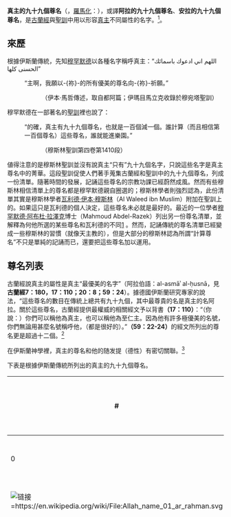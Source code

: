 {{Refimprove|time=2016-01-27T13:22:11+00:00}}
{{Contains Arabic text}}
{{伊斯兰教}}
'''真主的九十九個尊名'''（{{Lang-ar|'''أسماء الله الحسنى '''}}，[[羅馬化|羅馬化]]：{{Lang|en|Asma'Allah al-Ḥusná}}），或譯'''阿拉的九十九個尊名'''、'''安拉的九十九個尊名'''，是[[古蘭經|古蘭經]]與[[聖訓|聖訓]]中用以形容[[耶和华|真主]]不同屬性的名字。<ref>{{Cite book | year = 2004 | title = Religious Studies for AQA; Thinking About God and Morality | id = ISBN 0-435-30713-4 | publisher = Heinemann Educational Publishers | location = Oxford | first = Marrianne |last = Fleming | coauthors = Worden, David}}</ref>{{Citation_needed|雖然實際上這些名字在古蘭經和聖訓中超過九十九個，穆斯林仍然相信這些名字是精選的，是真主最優美的名字}}。

== 來歷 ==
根據伊斯蘭傳統，先知[[穆罕默德|穆罕默德]]以各種名字稱呼真主：“اللهم اني ادعوك باسمائك الحسنى كلها”
:“主啊，我願以-{祢}-的所有優美的尊名向-{祢}-祈願。”
::（伊本·馬哲傳述，取自都阿篇；伊瑪目馬立克收錄於穆宛塔聖訓）

穆罕默德在一部著名的[[聖訓|聖訓]]裡也說了：
:“的確，真主有九十九個尊名，也就是一百個減一個。誰計算（而且相信第一百個尊名）這些尊名，誰就能進樂園。”
::（穆斯林聖訓第四卷第1410段）

値得注意的是穆斯林聖訓並沒有說真主“只有”九十九個名字，只說這些名字是真主尊名中的菁華。這段聖訓促使人們著手蒐集古蘭經和聖訓中的九十九個尊名，列成一份清單。隨著時間的發展，記誦這些尊名的宗教功課已經蔚然成風。然而有些穆斯林相信清單上的尊名都是穆罕默德親自圈選的；穆斯林學者則強烈認為，此份清單其實是穆斯林學者[[瓦利德·伊本·穆斯林|瓦利德·伊本·穆斯林]]（Al Waleed ibn Muslim）附加在聖訓上的。如果這只是瓦利德的個人決定，這些尊名未必就是最好的。最近的一位學者[[穆罕默德·阿布杜·拉澤克|穆罕默德·阿布杜·拉澤克]]博士（Mahmoud Abdel-Razek）列出另一份尊名清單，並解釋為何他所選的某些尊名和瓦利德的不同[http://www.asmaullah.com/] 。然而，記誦傳統的尊名清單已經變成一些穆斯林的習慣（就像天主教的{{Tsl|en|litany of Saints|諸聖禱文}}），但是大部分的穆斯林認為所謂“計算尊名”不只是單純的記誦而已，還要把這些尊名加以運用。

== 尊名列表 ==
古蘭經說真主的屬性是真主“最優美的名字”（阿拉伯語：al-asmāʾ al-ḥusnā，見'''古蘭經7：180，17：110；20：8；59：24'''）。據德國伊斯蘭研究專家{{Tsl|en|Gerhard Böwering|卜沃寧}}的說法，“這些尊名的數目在傳統上總共有九十九個，其中最尊貴的名是真主的名阿拉。關於這些尊名，古蘭經提供最權威的相關經文予以背書'''（17：110）'''：“（你說：）你們可以稱他為真主，也可以稱他為至仁主。因為他有許多極優美的名號，你們無論用甚麼名號稱呼他，（都是很好的）。”'''（59：22-24）'''的經文所列出的尊名更是超過十二個。<ref name="EoQ"> Böwering, Gerhard. "God and his Attributes ."  Encyclopaedia of the Qurʾān.</ref>

在伊斯蘭神學裡，真主的尊名和他的随发提（德性）有密切關聯。<ref name="EoQ"/>         

下表是根據伊斯蘭傳統所列出的真主的九十九個尊名。

{| class="wikitable sortable"
|-
! #<br />|| 阿拉伯語<br />|| 羅馬化拼音<br />|| 中文翻譯<br /> || 古蘭經出處<br />
|-
| 0 || {{Lang|ar|الله}} || Allah || 独一受拜者 || {{cn|至少114次}}
|-
| [[File:Allah_name_01_ar_rahman.svg|链接=https://en.wikipedia.org/wiki/File:Allah_name_01_ar_rahman.svg]]{{Audio|01-ar-rahman.ogg|1|help=no}} || {{Lang|ar|الرحمن}} || Ar-[[Rahman_(name)|Rahman]] || 至慈者 || {{cn|至少114次}}
|-
| {{Audio|02-ar-rahim.ogg|2|help=no}} || {{Lang|ar|الرحيم}} || Ar-[[R-Ḥ-M|Rahim]] || 特慈者 || {{cn|至少114次}}
|-
| {{Audio|03-al-malik.ogg|3|help=no}} || {{Lang|ar|الملك}} || Al-[[Malik|Malik]] || 君王者 || [http://quran.com/59/23 59:23], [http://quran.com/20/114 20:114], [http://quran.com/23/116 23:116]
|-
| {{Audio|04-al-quddus.ogg|4|help=no}} || {{Lang|ar|القدوس}} || Al-[[Quddus|Quddus]] || 至潔者 || [http://quran.com/59/23 59:23], [http://quran.com/62/1 62:1]
|-
| {{Audio|05-as-salam.ogg|5|help=no}} || {{Lang|ar|السلام}} || As-[[Salaam|Salaam]] || 安宁者，赐安宁者 || [http://quran.com/59/23 59:23]
|-
| {{Audio|06-al-mumin.ogg|6|help=no}} || {{Lang|ar|المؤمن}} || Al-[[Mu'min|Mu'min]] || 保證者 || [http://quran.com/59/23 59:23]
|-
| {{Audio|07-al-muhaymin.ogg|7|help=no}} || {{Lang|ar|المهيمن}} || Al-Muhaymin || 守護者 || [http://quran.com/59/23 59:23]
|-
| {{Audio|08-al-aziz.ogg|8|help=no}} || {{Lang|ar|العزيز}} || Al-[[Aziz|Aziz]] || 勝利者、大能者 || [http://quran.com/3/6 3:6], [http://quran.com/4/158 4:158], [http://quran.com/9/40 9:40], [http://quran.com/48/7 48:7], [http://quran.com/59/23 59:23]
|-
| {{Audio|09-al-jabbar.ogg|9|help=no}} || {{Lang|ar|الجبار}} || Al-Jabbar || 超越者 || [http://quran.com/59/23 59:23]
|-
| {{Audio|10-al-mutakabbir.ogg|10|help=no}} || {{Lang|ar|المتكبر}} || Al-Mutakabbir || 廣博者 || [http://quran.com/59/23 59:23]
|-
| {{Audio|11-al-khaliq.ogg|11|help=no}} || {{Lang|ar|الخالق}} || Al-Khaliq || 創造者 || [http://quran.com/6/102 6:102], [http://quran.com/13/16 13:16],<ref>{{cite web|title=al-Quran (القرآن) :: Online Quran Project :: Translation and Tafsir|url=http://al-quran.info/#36:81|access-date=2013-10-23|archive-url=https://web.archive.org/web/20090129090725/http://al-quran.info/#36:81|archive-date=2009-01-29|url-status=dead}}</ref> [http://quran.com/36/81 36:81], [http://quran.com/39/62 39:62], [http://quran.com/40/62 40:62], [http://quran.com/59/24 59:24]
|-
| {{Audio|12-al-bari.ogg|12|help=no}} || {{Lang|ar|البارئ}} || Al-Bari' || 從虛無中創造者 || [http://quran.com/59/24 59:24]
|-
| {{Audio|13-al-musawwir.ogg|13|help=no}} || {{Lang|ar|المصور}} || Al-Musawwir || 塑形者 || [http://quran.com/59/24 59:24]
|-
| {{Audio|14-al-ghaffar.ogg|14|help=no}} || {{Lang|ar|الغفار}} || Al-Ghaffar || 至恕者 || [http://quran.com/20/82 20:82], [http://quran.com/38/66 38:66], [http://quran.com/39/5 39:5], [http://quran.com/40/42 40:42], [http://quran.com/71/10 71:10]
|-
| {{Audio|15-al-qahhar.ogg|15|help=no}} || {{Lang|ar|القهار}} || Al-Qahhar || 征服者 || [http://quran.com/12/39 12:39], [http://quran.com/13/16 13:16], [http://quran.com/14/48 14:48], [http://quran.com/38/65 38:65], [http://quran.com/39/4 39:4], [http://quran.com/40/16 40:16]
|-
| {{Audio|16-al-wahhab.ogg|16|help=no}} || {{Lang|ar|الوهاب}} || Al-Wahhab || 賜福者 || [http://quran.com/38/9 38:9], [http://quran.com/38/35 38:35]
|-
| {{Audio|17-ar-razzaq.ogg|17|help=no}} || {{Link-ar|الرزاق|الرزاق}} || Ar-Razzaq || 供給者 || [http://quran.com/51/58 51:58]
|-
| {{Audio|18-al-fattah.ogg|18|help=no}} || {{Lang|ar|الفتاح}} || Al-Fattah || 開啟者 || [http://quran.com/34/26 34:26]
|-
| {{Audio|19-al-alim.ogg|19|help=no}} || {{Lang|ar|العليم}} || Al-Alim/Al-Aleem || 全知者 || [http://quran.com/2/158 2:158], [http://quran.com/3/92 3:92], [http://quran.com/4/35 4:35], [http://quran.com/24/41 24:41], [http://quran.com/33/40 33:40]
|-
| {{Audio|20-al-qabid.ogg|20|help=no}} || {{Lang|ar|القابض}} || Al-Qabid || 遏止者、整頓者 || [http://quran.com/2/245 2:245]
|-
| {{Audio|21-al-basit.ogg|21|help=no}} || {{Lang|ar|الباسط}} || Al-Basit/Al-Basitt || 寬宏者、慷慨者 || [http://quran.com/2/245 2:245]
|-
| {{Audio|22-al-khafid.ogg|22|help=no}} || {{Lang|ar|الخافض}} || Al-Khafid || 貶謫者 || [http://quran.com/56/3 56:3]; al-Kafʿamī (1992:38)
|-
| {{Audio|23-ar-rafi.ogg|23|help=no}} || {{Lang|ar|الرافع}} || Ar-Rafi'e || 擢昇者 || [http://quran.com/58/11 58:11], [http://quran.com/6/83 6:83]
|-
| {{Audio|24-al-muizz.ogg|24|help=no}} || {{Lang|ar|المعز}} || Al-Mu'ezz || 賜榮者 || [http://quran.com/3/26 3:26]
|-
| {{Audio|25-al-mudhill.ogg|25|help=no}} || {{Lang|ar|المذل}} || Al-Mudhill || 施恥者 || [http://quran.com/3/26 3:26]
|-
| {{Audio|26-as-sami.ogg|26|help=no}} || {{Lang|ar|السميع}} || As-Sami'e || 全聽者 || [http://quran.com/2/127 2:127], [http://quran.com/2/256 2:256], [http://quran.com/8/17 8:17], [http://quran.com/49/1 49:1]
|-
| {{Audio|27-al-basir.ogg|27|help=no}} || {{Lang|ar|البصير}} || Al-Basir || 全視者 || [http://quran.com/4/58 4:58], [http://quran.com/17/1 17:1], [http://quran.com/42/11 42:11], [http://quran.com/42/27 42:27]
|-
| {{Audio|28-al-hakam.ogg|28|help=no}} || {{Lang|ar|الحكم}} || Al-Hakam || 仲裁者 || [http://quran.com/22/69 22:69]
|-
| {{Audio|29-al-adl.ogg|29|help=no}} || {{Lang|ar|العدل}} || Al-`[[Adl|Adl]] || 正義者 ||無古蘭經原文，請見 al-Kafʿamī (1992:40)
|-
| {{Audio|30-al-latif.ogg|30|help=no}} || {{Lang|ar|اللطيف}} || Al-Latif || 微妙者 || [http://quran.com/22/63 22:63], [http://quran.com/31/16 31:16], [http://quran.com/33/34 33:34]
|-
| {{Audio|31-al-khabir.ogg|31|help=no}} || {{Lang|ar|الخبير}} || Al-Khabir || 全知者 || [http://quran.com/6/18 6:18], [http://quran.com/17/30 17:30], [http://quran.com/49/13 49:13], [http://quran.com/59/18 59:18]
|-
| {{Audio|32-al-halim.ogg|32|help=no}} || {{Lang|ar|الحليم}} || Al-Halim/Al-Haleem || 克制者、寬大者 || [http://quran.com/2/235 2:235], [http://quran.com/17/44 17:44], [http://quran.com/22/59 22:59], [http://quran.com/35/41 35:41]
|-
| {{Audio|33-al-azim.ogg|33|help=no}} || {{Lang|ar|العظيم}} || Al-Azeem || 絕崇者 || [http://quran.com/2/255 2:255], [http://quran.com/42/4 42:4], [http://quran.com/56/96 56:96]
|-
| {{Audio|34-al-ghafur.ogg|34|help=no}} || {{Lang|ar|الغفور}} || Al-Ghafur || 永恕者 || [http://quran.com/2/173 2:173], [http://quran.com/8/69 8:69], [http://quran.com/16/110 16:110], [http://quran.com/41/32 41:32]
|-
| {{Audio|35-ash-shakur.ogg|35|help=no}} || {{Lang|ar|الشكور}} || Ash-Shakur || 受謝者 || [http://quran.com/35/30 35:30], [http://quran.com/35/34 35:34], [http://quran.com/42/23 42:23], [http://quran.com/64/17 64:17]
|-
| {{Audio|36-al-ali.ogg|36|help=no}} || {{Lang|ar|العلي}} || Al-Ali/Al-Aliyy || 崇高者 || [http://quran.com/4/34 4:34], [http://quran.com/31/30 31:30], [http://quran.com/42/4 42:4], [http://quran.com/42/51 42:51] [http://quran.com/34/23 34:23]
|-
| {{Audio|37_al-kabir.ogg|37|help=no}} || {{Lang|ar|الكبير}} || Al-Kabir || 偉大者 || [http://quran.com/13/9 13:9], [http://quran.com/22/62 22:62], [http://quran.com/31/30 31:30], [http://quran.com/34/23 34:23]
|-
| {{Audio|38-al-hafiz.ogg|38|help=no}} || {{Lang|ar|الحفيظ}} || Al-Hafiz || 保護者 || [http://quran.com/11/57 11:57], [http://quran.com/34/21 34:21], [http://quran.com/42/6 42:6]
|-
| {{Audio|39-al-muqit.ogg|39|help=no}} || {{Lang|ar|المقيت}} || Al-Muqit || 給養者 || [http://quran.com/4/85 4:85]
|-
| {{Audio|40-al-hasib.ogg|40|help=no}} || {{Lang|ar|الحسيب}} || Al-[[Hasib|Hasib]] || 計算者 || [http://quran.com/4/6 4:6], [http://quran.com/4/86 4:86], [http://quran.com/33/39 33:39]
|-
| {{Audio|41-al-jalil.ogg|41|help=no}} || {{Lang|ar|الجليل}} || Al-Jalil || 至尊者 || [http://quran.com/55/27 55:27], [http://quran.com/7/143 7:143]
|-
| {{Audio|42 al-karim.ogg|42|help=no}} || {{Lang|ar|الكريم}} || Al-Karim || 慷慨者 || [http://quran.com/27/40 27:40], [http://quran.com/82/6 82:6]
|-
| {{Audio|43-ar-raqib.ogg|43|help=no}} || {{Lang|ar|الرقيب}} || Ar-Raqib || 鑒察者 || [http://quran.com/4/1 4:1], [http://quran.com/5/117 5:117]
|-
| {{Audio|44-al-mujib.ogg|44|help=no}} || {{Lang|ar|المجيب}} || Al-Mujib || 答覆者 || [http://quran.com/11/61 11:61]
|-
| {{Audio|45-al-wasi.ogg|45|help=no}} || {{Lang|ar|الواسع}} || Al-Wasse'e || 宽恩者 || [http://quran.com/2/268 2:268], [http://quran.com/3/73 3:73], [http://quran.com/5/54 5:54]
|-
| {{Audio|46-al-hakim.ogg|46|help=no}} || {{Lang|ar|الحكيم}} || Al-[[Hakim|Hakim]] || 睿智者 || [http://quran.com/31/27 31:27], [http://quran.com/46/2 46:2], [http://quran.com/57/1 57:1], [http://quran.com/66/2 66:2]
|-
| {{Audio|47-al-wadud.ogg|47|help=no}} || {{Lang|ar|الودود}} || Al-Wadud || 仁慈者 || [http://quran.com/11/90 11:90], [http://quran.com/85/14 85:14]
|-
| {{Audio|48-al-majid.ogg|48|help=no}} || {{Lang|ar|المجيد}} || Al-Majid || 榮耀者 || [http://quran.com/11/73 11:73]
|-
| {{Audio|49 al-baith.ogg|49|help=no}} || {{Lang|ar|الباعث}} || Al-Ba'ith || 亡人喚醒者 || [http://quran.com/22/7 22:7]
|-
| {{Audio|50-ash-shahid.ogg|50|help=no}} || {{Lang|ar|الشهيد}} || [[Ash-Shaheed|Ash-Shaheed]] || 見證者 || [http://quran.com/4/166 4:166], [http://quran.com/22/17 22:17], [http://quran.com/41/53 41:53], [http://quran.com/48/28 48:28]
|-
| {{Audio|51-al-haqq.ogg|51|help=no}} || {{Lang|ar|الحق}} || Al-[[Haqq|Haqq]] || 真實者 || [http://quran.com/6/62 6:62], [http://quran.com/22/6 22:6], [http://quran.com/23/116 23:116], [http://quran.com/24/25 24:25]
|-
| {{Audio|52-al-wakil.ogg|52|help=no}} || {{Lang|ar|الوكيل}} || Al-Wakil || 可信賴者 || [http://quran.com/3/173 3:173], [http://quran.com/4/171 4:171], [http://quran.com/28/28 28:28], [http://quran.com/73/9 73:9]
|-
| {{Audio|53-al-qawi.ogg|53|help=no}} || {{Lang|ar|القوى}} || Al-Qawaie || 至強者 || [http://quran.com/22/40 22:40], [http://quran.com/22/74 22:74], [http://quran.com/42/19 42:19], [http://quran.com/57/25 57:25]
|-
| {{Audio|54-al-matin.ogg|54|help=no}} || {{Lang|ar|المتين}} || Al-Matin || 堅定者 || [http://quran.com/51/58 51:58]
|-
| {{Audio|55-al-wali.ogg|55|help=no}} || {{Lang|ar|الولى}} || Al-Walaie || 親切的朋友 || [http://quran.com/4/45 4:45], [http://quran.com/7/196 7:196], [http://quran.com/42/28 42:28], [http://quran.com/45/19 45:19]
|-
| {{Audio|56-al-hamid.ogg|56|help=no}} || {{Lang|ar|الحميد}} || Al-[[Hamid_(name)|Hamid]] || 值得讚頌者 || [http://quran.com/14/8 14:8], [http://quran.com/31/12 31:12], [http://quran.com/31/26 31:26], [http://quran.com/41/42 41:42]
|-
| {{Audio|57-al-muhsi.ogg|57|help=no}} || {{Lang|ar|المحصى}} || Al-Muhsi || 清算者 || [http://quran.com/72/28 72:28], [http://quran.com/78/29 78:29]
|-
| {{Audio|58-al-mubdi.ogg|58|help=no}} || {{Lang|ar|المبدئ}} || Al-Mubdi' || 首創萬物者 || [http://quran.com/10/34 10:34], [http://quran.com/27/64 27:64], [http://quran.com/29/19 29:19], [http://quran.com/85/13 85:13]
|-
| {{Audio|59-al-muid.ogg|59|help=no}} || {{Lang|ar|المعيد}} || Al-Mu'id || 恢復福祉者 || [http://quran.com/10/34 10:34], [http://quran.com/27/64 27:64], [http://quran.com/29/19 29:19], [http://quran.com/85/13 85:13]
|-
| {{Audio|60-al-muhyi.ogg|60|help=no}} || {{Lang|ar|المحيى}} || Al-Muhyi/Al-Muhyiy || 賜予生命者 || [http://quran.com/7/158 7:158], [http://quran.com/15/23 15:23], [http://quran.com/30/50 30:50], [http://quran.com/57/2 57:2]
|-
| {{Audio|61-al-mumit.ogg|61|help=no}} || {{Lang|ar|المميت}} || Al-Mumit || 賜死者、毀滅者 || [http://quran.com/3/156 3:156], [http://quran.com/7/158 7:158], [http://quran.com/15/23 15:23], [http://quran.com/57/2 57:2]
|-
| {{Audio|62-al-hayy.ogg|62|help=no}} || {{Lang|ar|الحي}} || Al-Hayy || 永生者 || [http://quran.com/2/255 2:255], [http://quran.com/3/2 3:2], [http://quran.com/20/111 20:111], [http://quran.com/25/58 25:58], [http://quran.com/40/65 40:65]
|-
| {{Audio|63-al-qayyum.ogg|63|help=no}} || {{Lang|ar|القيوم}} || Al-Qayyum || 維持萬物者、自我擁有者 || [http://quran.com/2/255 2:255], [http://quran.com/3/2 3:2], [http://quran.com/20/111 20:111]
|-
| {{Audio|64-al-wajid.ogg|64|help=no}} || {{Lang|ar|الواجد}} || Al-Wajid || 搜查者 || [http://quran.com/38/44 38:44]
|-
| {{Audio|65-al-majid.ogg|65|help=no}} || {{Lang|ar|الماجد}} || Al-Majid || 卓越者 || [http://quran.com/85/15 85:15], [http://quran.com/11/73 11:73]; al-Kafʿamī (1992:48)
|-
| {{Audio|66-al-wahid.ogg|66|help=no}} || {{Lang|ar|الواحد}} || Al-Wahid || 獨一者 || [http://quran.com/13/16 13:16], [http://quran.com/14/48 14:48], [http://quran.com/38/65 38:65], [http://quran.com/39/4 39:4]
|-
| {{Audio|67-al-ahad.ogg|67|help=no}} || {{Lang|ar|الاحد}} || Al-Ahad || 一不可分割者 || [http://quran.com/112/1 112:1]
|-
| {{Audio|68-as-samad.ogg|68|help=no}} || {{Lang|ar|الصمد}} || As-Samad || 自給自足者 || [http://quran.com/112/2 112:2]
|-
| {{Audio|69-al-qadir.ogg|69|help=no}} || {{Lang|ar|القادر}} || Al-Qadir || 全能者 || [http://quran.com/6/65 6:65], [http://quran.com/46/33 46:33], [http://quran.com/75/40 75:40]
|-
| {{Audio|70-al-muqtadir.ogg|70|help=no}} || {{Lang|ar|المقتدر}} || Al-Muqtadir || 掌控者 || [http://quran.com/18/45 18:45], [http://quran.com/54/42 54:42], [http://quran.com/54/55 6:65]
|-
| {{Audio|71-al-muqaddim.ogg|71|help=no}} || {{Lang|ar|المقدم}} || Al-Muqaddim || 促進者 || [http://quran.com/16/61 16:61]
|-
| {{Audio|72-al-muakhkhir.ogg|72|help=no}} || {{Lang|ar|المؤخر}} || Al-Mu'akhir || 延遲者 || [http://quran.com/71/4 71:4]
|-
| {{Audio|73-al-awwal.ogg|73|help=no}} || {{Lang|ar|الأول}} || Al-Awwal || 至先者 || [http://quran.com/57/3 57:3]
|-
| {{Audio|74-al-akhir.ogg|74|help=no}} || {{Lang|ar|الأخر}} || Al-Akhir || 末後者 || [http://quran.com/57/3 57:3]
|-
| {{Audio|75-az-zahir.ogg|75|help=no}} || {{Lang|ar|الظاهر}} || Az-Zahir || 明显者 || [http://quran.com/57/3 57:3]
|-
| {{Audio|76-al-batin.ogg|76|help=no}} || {{Lang|ar|الباطن}} || [[Al-Batin|Al-Batin]] || 隱微者 || [http://quran.com/57/3 57:3]
|-
| {{Audio|77-al-wali.ogg|77|help=no}} || {{Lang|ar|الوالي}} || Al-[[Wali|Wali]] || 保護的朋友 || [http://quran.com/13/11 13:11]
|-
| {{Audio|78-al-mutaali.ogg|78|help=no}} || {{Lang|ar|المتعالي}} || Al-Muta'ali || 至高者 || [http://quran.com/13/9 13:9]
|-
| {{Audio|79-al-barr.ogg|79|help=no}} || {{Lang|ar|البر}} || Al-Barr || 至善者 || [http://quran.com/52/28 52:28]
|-
| {{Audio|80-at-tawwab.ogg|80|help=no}} || {{Lang|ar|التواب}} || At-Tawwab  || 悔罪的接受者 || [http://quran.com/2/128 2:128], [http://quran.com/4/64 4:64], [http://quran.com/49/12 49:12], [http://quran.com/110/3 110:3]
|-
| {{Audio|81-al-muntaqim.ogg|81|help=no}} || {{Lang|ar|المنتقم}} || Al-Muntaqim || 復仇者 || [http://quran.com/32/22 32:22], [http://quran.com/43/41 43:41], [http://quran.com/44/16 44:16]
|-
| {{Audio|82-al-afuw.ogg|82|help=no}} || {{Lang|ar|العفو}} || Al-'Afuww || 赦宥者 || [http://quran.com/4/43 4:43], [http://quran.com/4/99 4:99], [http://quran.com/4/149 4:149], [http://quran.com/22/60 22:60], [http://quran.com/58/2 58:2]
|-
| {{Audio|83-ar-rauf.ogg|83|help=no}} || {{Lang|ar|الرؤوف}} || Ar-Ra'uf || 至慈者 || [http://quran.com/9/117 9:117], [http://quran.com/57/9 57:9], [http://quran.com/59/10 59:10]
|-
| {{Audio|84-malik-ul-mulk.ogg|84|help=no}} || {{Lang|ar|مالك الملك}} || Malik-al-Mulk || 主權擁有者 || [http://quran.com/3/26 3:26]
|-
| {{Audio|85-dhul-jalaal-wal-ikraam.ogg|85|help=no}} || {{Lang|ar|ذو الجلال<br />و الإكرام|}} || Dhu-al-Jalali<br /> wa-al-Ikram || 尊榮之主 || [http://quran.com/55/27 55:27], [http://quran.com/55/78 55:78]
|-
| {{Audio|86-al-muqsit.ogg|86|help=no}} || {{Lang|ar|المقسط}} || Al-Muqsit || 公正者 || [http://quran.com/3/18 3:18]; al-Kafʿamī (1992:58f)
|-
| {{Audio|87-al-jame.ogg|87|help=no}} || {{Lang|ar|الجامع}} || Al-Jami'e || 統合者 || [http://quran.com/3/9 3:9]
|-
| {{Audio|88-al-ghani.ogg|88|help=no}} || {{Lang|ar|الغنى}} || Al-Ghanaie || 富有者 || [http://quran.com/39/7 39:7], [http://quran.com/47/38 47:38], [http://quran.com/57/24 57:24]
|-
| {{Audio|89-al-mughni.ogg|89|help=no}} || {{Lang|ar|المغنى}} || Al-Mughni || 賜予財富者 || [http://quran.com/9/28 9:28]
|-
| {{Audio|90-al-mani.ogg|90|help=no}} || {{Lang|ar|المانع}} || Al-Mani'e || 保護者 ||參見 al-Kafʿamī (1992:61)
|-
| {{Audio|91-ad-darr.ogg|91|help=no}} || {{Lang|ar|الضار}} || Ad-Darr || 折磨者 || [http://quran.com/6/17 6:17]; al-Kafʿamī (1992:58)
|-
| {{Audio|92-an-nafi.ogg|92|help=no}} || {{Lang|ar|النافع}} || An-Nafi'e || 創造善良者 || [http://quran.com/30/37 30:37]
|-
| {{Audio|93-an-nur.ogg|93|help=no}} || {{Lang|ar|النور}} || An-Nur || 光明者 || [http://quran.com/24/35 24:35]
|-
| {{Audio|94-al-hadi.ogg|94|help=no}} || {{Lang|ar|الهادي}} || Al-Hadi || 引導者 || [http://quran.com/22/54 22:54]
|-
| {{Audio|95-al-badi.ogg|95|help=no}} || {{Lang|ar|البديع}} || Al-Badi || 無可比擬至先者 || [http://quran.com/2/117 2:117], [http://quran.com/6/101 6:101]
|-
| {{Audio|96-al-baqi.ogg|96|help=no}} || {{Lang|ar|الباقي}} || Al-Baqi || 克制者、永生者 || [http://quran.com/55/27 55:27]; al-Kafʿamī (1992:64)
|-
| {{Audio|97-al-warith.ogg|97|help=no}} || {{Lang|ar|الوارث}} || Al-Warith || 萬物繼承者 || [http://quran.com/15/23 15:23], [http://quran.com/57/10 57:10]
|-
| {{Audio|98-ar-rashid.ogg|98|help=no}} || {{Lang|ar|الرشيد}} || Ar-Rashid || 指导者 ||11:87
|-
| {{Audio|99-as-sabur.ogg|99|help=no}} || {{Lang|ar|الصبور}} || As-Sabur || 耐心者 || [http://quran.com/2/153 2:153], [http://quran.com/3/200 3:200], [http://quran.com/103/3 103:3]
|-
|}

=== 其他的尊名 ===

以下尊名並未包含在傳統的九十九個尊名當中。

{| class="wikitable sortable"
|-
! #<br />|| 阿拉伯語<br />|| 羅馬化拼音<br />|| 中文翻譯<br /> || 古蘭經使用<br />
|-
| 1 || {{Lang|ar|المالك}} || Al-Maalik || 真實的君王 || 2次
|-
| 2 || {{Lang|ar|المليك}} || Al-Maleek || 永遠的君王 || 0次
|-
| 3 || {{Lang|ar|ذو الفضل العظيم}} || Dhul Fadl al Azim || 無盡恩惠的主 ||  0次
|}


== 第一百個尊名 ==
=== 蘇菲派觀點 ===
[[蘇菲派|蘇菲派]]穆斯林向來最關注真主的第一百個尊名。探索第一百個尊名的活動已經成了神秘主義經驗令人費解的宗教功課，這種活動象徵著真主超越的存在。蘇菲派表示他們的靈性訓練的方式有助於探索真主的第一百個尊名，以此將個人的知覺與真主相結合。{{Citation_needed|time=2008-5-9}}

=== 什葉派觀點 ===
什葉派穆斯林認為真主的第一百個尊名在未來的某一天會由[[馬赫迪|馬赫迪]]所揭示。

=== 巴哈伊教觀點 ===
巴哈伊教宣稱其宗教已經應驗了馬赫迪預言，而第一百個尊名就是“[[Bahá'í_symbols#Bah.C3.A1.E2.80.99|巴哈]]”（阿拉伯語：بهاء，有榮耀、輝煌之意）。巴哈同時也是[[巴哈歐拉|巴哈歐拉]]和[[巴哈伊教|巴哈伊教]]的字根。<ref name="lambden">{{Cite journal | journal = Bahá'í Studies Review | volume = 3 | issue = 1 | year = 1993 | first = Stephen | last = Lambden | title = The Word Bahá': Quintessence of the Greatest Name | url = http://bahai-library.com/?file=lambden_quintessence_greatest_name}}</ref>

[[巴孛|巴孛]]創作了著名的五角形書簡，上頭書寫著以詞根“巴哈”所[[派生|派生]]出的360個詞。<ref name="lambden" />巴哈伊教是個獨立的宗教，其信徒並不被視為穆斯林。

== 穆斯林的個人名字 ==
根據伊斯蘭傳統，任何穆斯林的個人姓名都不允許以真主的九十九個尊名來命名。例如，不可以命名為''Al Malik''（此君王），但可以命名為''Malik''（君王）。前者有[[定冠詞|定冠詞]]，實指真主；後者無冠詞，可指任何人或物。

但是真主的尊名包括定冠詞在內被允許與单词'''Abdu'''（{{lang-ar|عبد ال-}}）結合，這個单词意為“奴僕”。舉例來說，'''Abdu al-Rahman'''（{{lang-ar|عبد الرحمن}}）意為“至仁主的奴僕”。

有些穆斯林的名字與真主的九十九個尊名類似，但不加定冠詞。舉例如下：
* 阿里，如[[阿里·伊本·艾比·塔利卜|阿里·伊本·艾比·塔利卜]]
* 拉歐夫，如{{Tsl|en|Ra'ouf Mus'ad|拉歐夫·穆斯阿德}}
* 薩拉姆，如[[薩拉姆·法耶茲|薩拉姆·法耶茲]]

== 數值進位 ==
有些穆斯林相信人的手掌能夠以[[阿拉伯文數字|東阿拉伯語數字]]的書寫方式顯示數字[[99|99]]。如果我們注視著自己的兩個手掌，然後把兩隻手的大拇指都往外伸展，就會擠壓出“١٨ ٨١”的線條。左手顯示的數字是81，右手是18，兩者相加等於99。如果我們以81減掉18，則得63，那是穆罕默德去世的年紀。穆罕默德去世那年他的四個門徒中有三個也去世了。<ref> Miracles of Islam. "Amazing Marks on Your Hands".  2007. February 19, 2007. [http://www.miraclesofislam.com/handmarks.shtml]</ref>

不過，伊斯蘭傳統，包括古蘭經，都找不到任何支持這種觀點的證據。伊斯蘭傳統上要求信徒對任何的信仰形式提出古蘭經或聖訓支持的證據，否則不可信。

== 参考文献 ==
{{Reflist|30em}}

== 外部連結 ==
*{{En icon}}[https://web.archive.org/web/20080410085029/http://www.islamicpath.org/dua_names.html 背誦真主的九十九個尊名的益處]
*{{En icon}}[http://www.artislamic.com/esma/01.html 真主的九十九個尊名與對應的古蘭經經文]
*{{En icon}}[https://web.archive.org/web/20080410195743/http://www.arthafez.com/Gallery/99_Names_of_Allah/Thumbnails/01.htm 真主的九十九個尊名油畫]
* {{Zh icon}}[http://210.0.141.99/integrated/Html/online/videoonline/2007-4-19/42157695034.html 安拉的尊名]-配合安拉的尊名介紹伊斯蘭的影片，有中文字幕

== 參見 ==
{{Portal|伊斯兰教|语言}}
* {{Tsl|en|Names of God|上帝的名称}}
** {{Tsl|en|Names of God in Judaism|猶太教上帝的名字}}
** {{Tsl|en|Names of God in Hinduism|印度教至高者的名字}}
* 《{{Tsl|en|The Nine Billion Names of God|上帝的九兆個尊名}}》（[[亞瑟·查理斯·克拉克|亞瑟·查理斯·克拉克]]所著的短篇小說）

{{-}}
{{伊斯兰教主题}}
{{神学}}

[[Category:尊称|Category:尊称]]
[[Category:安拉|+]]
[[Category:古蘭經词汇|Category:古蘭經词汇]]
[[Category:圣训|Category:圣训]]
[[Category:伊斯蘭教禮儀|Category:伊斯蘭教禮儀]]
[[Category:称谓列表|Category:称谓列表]]